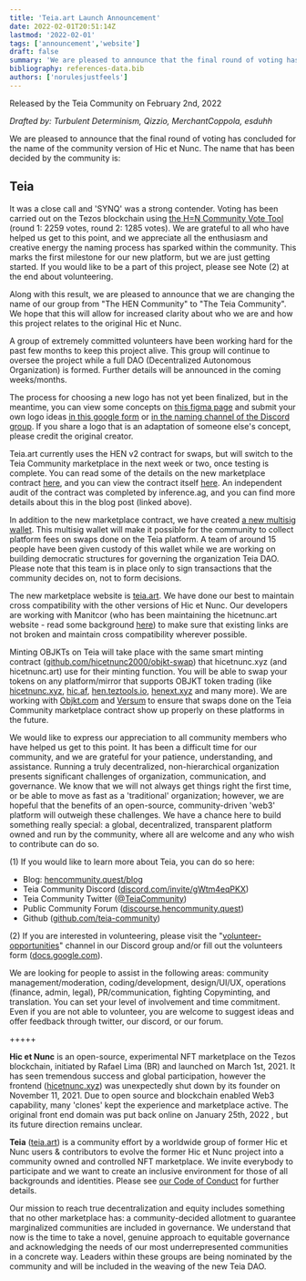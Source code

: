```yaml
---
title: 'Teia.art Launch Announcement'
date: 2022-02-01T20:51:14Z
lastmod: '2022-02-01'
tags: ['announcement','website']
draft: false
summary: 'We are pleased to announce that the final round of voting has concluded for the name of the community version of Hic et Nunc.'
bibliography: references-data.bib
authors: ['norulesjustfeels']
---
```


Released by the Teia Community on February 2nd, 2022

*Drafted by: Turbulent Determinism, Qizzio, MerchantCoppola, esduhh*

We are pleased to announce that the final round of voting has concluded for the name of the community version of Hic et Nunc. The name that has been decided by the community is:

## Teia

It was a close call and 'SYNQ' was a strong contender. Voting has been carried out on the Tezos blockchain using [the H=N Community Vote Tool](https://vote.hencommunity.quest/) (round 1: 2259 votes, round 2: 1285 votes). We are grateful to all who have helped us get to this point, and we appreciate all the enthusiasm and creative energy the naming process has sparked within the community. This marks the first milestone for our new platform, but we are just getting started. If you would like to be a part of this project, please see Note (2) at the end about volunteering.

Along with this result, we are pleased to announce that we are changing the name of our group from "The HEN Community" to "The Teia Community". We hope that this will allow for increased clarity about who we are and how this project relates to the original Hic et Nunc.

A group of extremely committed volunteers have been working hard for the past few months to keep this project alive. This group will continue to oversee the project while a full DAO (Decentralized Autonomous Organization) is formed. Further details will be announced in the coming weeks/months. 

The process for choosing a new logo has not yet been finalized, but in the meantime, you can view some concepts on [this figma page](https://melm.notion.site/TEIA-Logo-Proposals-7dab67576b2b481fb7ec3cb99e80cebd)  and submit your own logo ideas [in this google form](https://docs.google.com/forms/d/e/1FAIpQLSe27ZughzLlh44BQXjrXto4b9qRTAB9SX-d-YMTCUPYdD6lRg/viewform?usp=sf_link) or [in the naming channel of the Discord group](https://discord.com/channels/908672304236625970/909355171455336489). If you share a logo that is an adaptation of someone else's concept, please credit the original creator.

Teia.art currently uses the HEN v2 contract for swaps, but will switch to the Teia Community marketplace in the next week or two, once testing is complete. You can read some of the details on the new marketplace contract [here](https://hencommunity.quest/blog/introducing-henc-smart-contracts), and you can view the contract itself [here](https://github.com/teia-community/objkt-swap/blob/3.0.0/smart-py/marketplace.py). An independent audit of the contract was completed by inference.ag, and you can find more details about this in the blog post (linked above).

In addition to the new marketplace contract, we have created [a new multisig wallet](https://github.com/jagracar/tezos-smart-contracts/blob/1.0.0/python/contracts/multisignWalletContract.py). This multisig wallet will make it possible for the community to collect platform fees on swaps done on the Teia platform. A team of around 15 people have been given custody of this wallet while we are working on building democratic structures for governing the organization Teia DAO. Please note that this team is in place only to sign transactions that the community decides on, not to form decisions.

The new marketplace website is [teia.art](https://teia.art). We have done our best to maintain cross compatibility with the other versions of Hic et Nunc. Our developers are working with Manitcor (who has been maintaining the hicetnunc.art website - read some background [here](https://discourse.hencommunity.quest/t/hi-im-joe-founder-of-integro-labs-and-teztools-i-will-be-your-custodian-for-this-journey/300)) to make sure that existing links are not broken and maintain cross compatibility wherever possible.

Minting OBJKTs on Teia will take place with the same smart minting contract ([github.com/hicetnunc2000/objkt-swap](https://github.com/hicetnunc2000/objkt-swap)) that hicetnunc.xyz (and hicetnunc.art) use for their minting function. You will be able to swap your tokens on any platform/mirror that supports OBJKT token trading (like [hicetnunc.xyz](https://www.hicetnunc.xyz/), [hic.af](https://hic.af/), [hen.teztools.io](https://hen.teztools.io/), [henext.xyz](https://www.henext.xyz/) and many more). We are working with [Objkt.com](https://objkt.com/) and [Versum](https://versum.xyz/) to ensure that swaps done on the Teia Community marketplace contract show up properly on these platforms in the future.

We would like to express our appreciation to all community members who have helped us get to this point. It has been a difficult time for our community, and we are grateful for your patience, understanding, and assistance. Running a truly decentralized, non-hierarchical organization presents significant challenges of organization, communication, and governance. We know that we will not always get things right the first time, or be able to move as fast as a 'traditional' organization; however, we are hopeful that the benefits of an open-source, community-driven 'web3' platform will outweigh these challenges. We have a chance here to build something really special: a global, decentralized, transparent platform owned and run by the community, where all are welcome and any who wish to contribute can do so.

(1) If you would like to learn more about Teia, you can do so here:    
* Blog: [hencommunity.quest/blog](https://hencommunity.quest/blog)    
* Teia Community Discord ([discord.com/invite/gWtm4eqPKX](https://discord.com/invite/gWtm4eqPKX))    
* Teia Community Twitter ([@TeiaCommunity](https://twitter.com/TeiaCommunity))
* Public Community Forum ([discourse.hencommunity.quest](https://discourse.hencommunity.quest/))    
* Github ([github.com/teia-community](https://github.com/teia-community))   

(2) If you are interested in volunteering, please visit the "[volunteer-opportunities](https://discord.com/channels/908672304236625970/922115509363818566)" channel in our Discord group and/or fill out the volunteers form ([docs.google.com](https://docs.google.com/forms/d/e/1FAIpQLSenb-_1FH3pyeQclVME9Bv12Tc5WzMN6ZYOYoHQckIIMrhjxw/viewform)). 

We are looking for people to assist in the following areas: community management/moderation, coding/development, design/UI/UX, operations (finance, admin, legal), PR/communication, fighting Copyminting, and translation. You can set your level of involvement and time commitment. Even if you are not able to volunteer, you are welcome to suggest ideas and offer feedback through twitter, our discord, or our forum.

+++++

**Hic et Nunc** is an open-source, experimental NFT marketplace on the Tezos blockchain, initiated by Rafael Lima (BR) and launched on March 1st, 2021. It has seen tremendous success and global participation, however the frontend ([hicetnunc.xyz](https://www.hicetnunc.xyz/)) was unexpectedly shut down by its founder on November 11, 2021. Due to open source and blockchain enabled Web3 capability, many 'clones' kept the experience and marketplace active. The original front end domain was put back online on January 25th, 2022 , but its future direction remains unclear. 

**Teia** ([teia.art](https://teia.art/)) is a community effort by a worldwide group of former Hic et Nunc users & contributors to evolve the former Hic et Nunc project into a community owned and controlled NFT marketplace. We invite everybody to participate and we want to create an inclusive environment for those of all backgrounds and identities. Please see [our Code of Conduct](https://discord.com/channels/908672304236625970/908727624421998652/909004994504691753) for further details. 

Our mission to reach true decentralization and equity includes something that no other marketplace has: a community-decided allotment to guarantee marginalized communities are included in governance. We understand that now is the time to take a novel, genuine approach to equitable governance and acknowledging the needs of our most underrepresented communities in a concrete way. Leaders within these groups are being nominated by the community and will be included in the weaving of the new Teia DAO.
